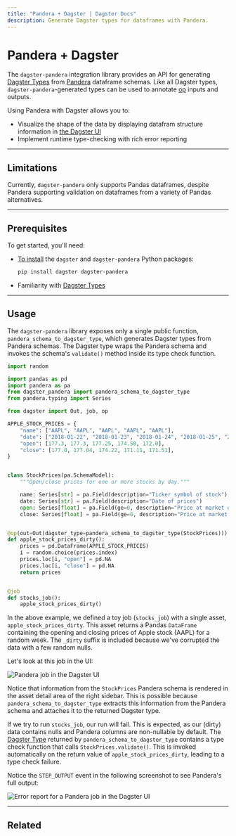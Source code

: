```yaml
---
title: "Pandera + Dagster | Dagster Docs"
description: Generate Dagster types for dataframes with Pandera.
---
```


# Pandera + Dagster

The `dagster-pandera` integration library provides an API for generating [Dagster Types](/concepts/types) from [Pandera](https://github.com/pandera-dev/pandera) dataframe schemas. Like all Dagster types, `dagster-pandera`-generated types can be used to annotate [op](/concepts/ops-jobs-graphs/ops) inputs and outputs.

Using Pandera with Dagster allows you to:

- Visualize the shape of the data by displaying datafram structure information in [the Dagster UI](/concepts/dagster-ui)
- Implement runtime type-checking with rich error reporting

---

## Limitations

Currently, `dagster-pandera` only supports Pandas dataframes, despite Pandera supporting validation on dataframes from a variety of Pandas alternatives.

---

## Prerequisites

To get started, you'll need:

- [To install](/getting-started/install) the `dagster` and `dagster-pandera` Python packages:

  ```bash
  pip install dagster dagster-pandera
  ```

- Familiarity with [Dagster Types](/concepts/types)

---

## Usage

The `dagster-pandera` library exposes only a single public function, `pandera_schema_to_dagster_type`, which generates Dagster types from Pandera schemas. The Dagster type wraps the Pandera schema and invokes the schema's `validate()` method inside its type check function.

```python file=/integrations/pandera/example.py
import random

import pandas as pd
import pandera as pa
from dagster_pandera import pandera_schema_to_dagster_type
from pandera.typing import Series

from dagster import Out, job, op

APPLE_STOCK_PRICES = {
    "name": ["AAPL", "AAPL", "AAPL", "AAPL", "AAPL"],
    "date": ["2018-01-22", "2018-01-23", "2018-01-24", "2018-01-25", "2018-01-26"],
    "open": [177.3, 177.3, 177.25, 174.50, 172.0],
    "close": [177.0, 177.04, 174.22, 171.11, 171.51],
}


class StockPrices(pa.SchemaModel):
    """Open/close prices for one or more stocks by day."""

    name: Series[str] = pa.Field(description="Ticker symbol of stock")
    date: Series[str] = pa.Field(description="Date of prices")
    open: Series[float] = pa.Field(ge=0, description="Price at market open")
    close: Series[float] = pa.Field(ge=0, description="Price at market close")


@op(out=Out(dagster_type=pandera_schema_to_dagster_type(StockPrices)))
def apple_stock_prices_dirty():
    prices = pd.DataFrame(APPLE_STOCK_PRICES)
    i = random.choice(prices.index)
    prices.loc[i, "open"] = pd.NA
    prices.loc[i, "close"] = pd.NA
    return prices


@job
def stocks_job():
    apple_stock_prices_dirty()
```

In the above example, we defined a toy job (`stocks_job`) with a single asset, `apple_stock_prices_dirty`. This asset returns a Pandas `DataFrame` containing the opening and closing prices of Apple stock (AAPL) for a random week. The `_dirty` suffix is included because we've corrupted the data with a few random nulls.

Let's look at this job in the UI:

<Image
alt="Pandera job in the Dagster UI"
src="/images/guides/dagster_pandera/schema.png"
width={2662}
height={1748}
/>

Notice that information from the `StockPrices` Pandera schema is rendered in the asset detail area of the right sidebar. This is possible because `pandera_schema_to_dagster_type` extracts this information from the Pandera schema and attaches it to the returned Dagster type.

If we try to run `stocks_job`, our run will fail. This is expected, as our (dirty) data contains nulls and Pandera columns are non-nullable by default. The [Dagster Type](/concepts/types) returned by `pandera_schema_to_dagster_type` contains a type check function that calls `StockPrices.validate()`. This is invoked automatically on the return value of `apple_stock_prices_dirty`, leading to a type check failure.

Notice the `STEP_OUTPUT` event in the following screenshot to see Pandera's full output:

<Image
alt="Error report for a Pandera job in the Dagster UI"
src="/images/guides/dagster_pandera/error-report.png"
width={2662}
height={1748}
/>

---

## Related

<ArticleList>
  <ArticleListItem
    title="Dagster Types"
    href="/concepts/types"
  ></ArticleListItem>
  <ArticleListItem
    title="Dagster Integrations"
    href="/integrations"
  ></ArticleListItem>
</ArticleList>
